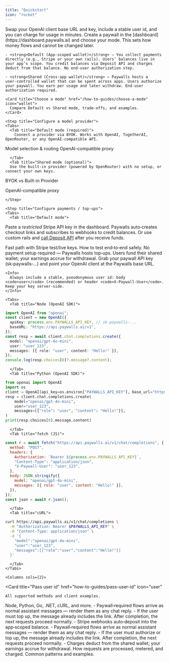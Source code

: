 ```yaml
---
title: "Quickstart"
icon: "rocket"
---
```


<Note>
  Swap your OpenAI client base URL and key, include a stable user id, and you
  can charge for usage in minutes.
</Note>

<Steps>
  <Step title="Create a paywall & choose mode">
    Create a paywall in the [dashboard](https://dashboard.paywalls.ai) and choose your mode. This sets how money flows and cannot be changed later.

    - <strong>Default (App‑scoped wallet)</strong> — You collect payments directly (e.g., Stripe or your own rails). Users’ balances live in your app’s scope. You credit balances via Deposit API and charges deduct from that balance. No end‑user authorization step.

    - <strong>Shared (Cross‑app wallet)</strong> — Paywalls hosts a user‑controlled wallet that can be spent across apps. Users authorize your paywall. You earn per usage and later withdraw. End‑user authorization required.

    <Card title="Choose a mode" href="/how-to-guides/choose-a-mode" icon="wallet">
      Compare Default vs Shared mode, trade‑offs, and examples.
    </Card>

  </Step>

    <Step title="Configure a model provider">
    <Tabs>
      <Tab title="Default mode (required)">
        Connect a provider via BYOK. Works with OpenAI, TogetherAI, OpenRouter, or any OpenAI‑compatible API.

<Columns cols={2}>
  <Card
    title="Model providers"
    href="/core-concepts/model-providers"
    icon="cpu"
  >
    Model selection & routing
  </Card>
  <Card title="Paywalls Proxy" href="/core-concepts/proxy" icon="cloud">
    OpenAI-compatible proxy
  </Card>
</Columns>

      </Tab>
      <Tab title="Shared mode (optional)">
      Use the built‑in provider (powered by OpenRouter) with no setup, or connect your own keys.

<Columns cols={2}>
      <Card title="Model providers" href="/how-to-guides/byok-vs-built-in-provider" icon="cpu">

BYOK vs Built-in Provider

</Card>
<Card title="Paywalls Proxy" href="/core-concepts/proxy" icon="cloud">
    OpenAI-compatible proxy
  </Card>
  </Columns>
      </Tab>
    </Tabs>

    </Step>

    <Step title="Configure payments / top‑ups">
    <Tabs>
      <Tab title="Default mode">

Paste a <em>restricted</em> Stripe API key in the
dashboard. Paywalls auto‑creates checkout links and subscribes to webhooks to
credit balances. Or use custom rails and [call Deposit API](/api-reference/user/balance/deposit/post) after you receive
funds.

<Columns cols={2}>
      <Card title="Connect Stripe" href="how-to-guides/connect-stripe" icon="credit-card">
        Fast path with Stripe test/live keys.
      </Card>
      <Card title="Test keys & environments" href="more/test-keys-and-environments" icon="flask-round">
        How to test end‑to‑end safely.
      </Card>
    </Columns>
      </Tab>
      <Tab title="Shared mode">
  No payment setup required — Paywalls hosts top‑ups. Users fund their shared wallet; your earnings accrue for withdrawal.
      </Tab>
    </Tabs>
  </Step>

  <Step title="Copy API key & base URL; make your first request">
    Grab your paywall API key (sk‑paywalls‑…) and point your OpenAI client at the Paywalls base URL.

    <Info>
      Always include a stable, pseudonymous user id: body <code>user</code> (recommended) or header <code>X‑Paywall‑User</code>. Keep your key server‑side.
    </Info>

    <Tabs>
      <Tab title="Node (OpenAI SDK)">

```ts
import OpenAI from "openai";
const client = new OpenAI({
  apiKey: process.env.PAYWALLS_API_KEY, // sk-paywalls-...
  baseURL: "https://api.paywalls.ai/v1",
});
const resp = await client.chat.completions.create({
  model: "openai/gpt-4o-mini",
  user: "user_123",
  messages: [{ role: "user", content: "Hello!" }],
});
console.log(resp.choices[0]?.message?.content);
```

      </Tab>
      <Tab title="Python (OpenAI SDK)">

```python
from openai import OpenAI
import os
client = OpenAI(api_key=os.environ["PAYWALLS_API_KEY"], base_url="https://api.paywalls.ai/v1")
resp = client.chat.completions.create(
    model="openai/gpt-4o-mini",
    user="user_123",
    messages=[{"role": "user", "content": "Hello!"}],
)
print(resp.choices[0].message.content)
```

      </Tab>
      <Tab title="fetch (JS)">

```js
const r = await fetch("https://api.paywalls.ai/v1/chat/completions", {
  method: "POST",
  headers: {
    Authorization: `Bearer ${process.env.PAYWALLS_API_KEY}`,
    "Content-Type": "application/json",
    "X-Paywall-User": "user_123",
  },
  body: JSON.stringify({
    model: "openai/gpt-4o-mini",
    messages: [{ role: "user", content: "Hello!" }],
  }),
});
const json = await r.json();
```

      </Tab>
      <Tab title="cURL">

```bash
curl https://api.paywalls.ai/v1/chat/completions \
  -H "Authorization: Bearer $PAYWALLS_API_KEY" \
  -H "Content-Type: application/json" \
  -d '{
    "model":"openai/gpt-4o-mini",
    "user":"user_123",
    "messages":[{"role":"user","content":"Hello!"}]
  }'
```

      </Tab>
    </Tabs>

    <Columns cols={2}>

  <Card
    title="Pass user id"
    href="how-to-guides/pass-user-id"
    icon="user"
  >
    All supported methods and client examples.
  </Card>
  <Card title="Client SDKs" href="sdk-integrations/client-sdks" icon="boxes">
    Node, Python, Go, .NET, cURL, and more.
  </Card>
</Columns>

  </Step>

  <Step title="Understand responses & next steps">
  
  <Tabs>
    <Tab title="Default mode">
      - Paywall‑required flows arrive as normal assistant messages — render them as any chat reply.
      - If the user must top up, the message already includes the link. After completion, the next requests proceed normally.
      - Stripe webhooks auto‑deposit into the app‑scoped balance.
    </Tab>
    <Tab title="Shared mode">
      - Paywall‑required flows arrive as normal assistant messages — render them as any chat reply.
      - If the user must authorize or top up, the message already includes the link. After completion, the next requests proceed normally.
      - Charges deduct from the shared wallet; your earnings accrue for withdrawal.
    </Tab>
  </Tabs>

<Columns cols={2}>
  <Card
    title="Request Lifecycle"
    href="core-concepts/request-lifecycle"
    icon="git-compare-arrows"
  >
    How requests are processed, metered, and charged.
  </Card>
  <Card
    title="Monetization recipes"
    href="how-to-guides/use-case-monetization-recipes"
    icon="hand-coins"
  >
    Common patterns and examples.
  </Card>
</Columns>

  </Step>
</Steps>
